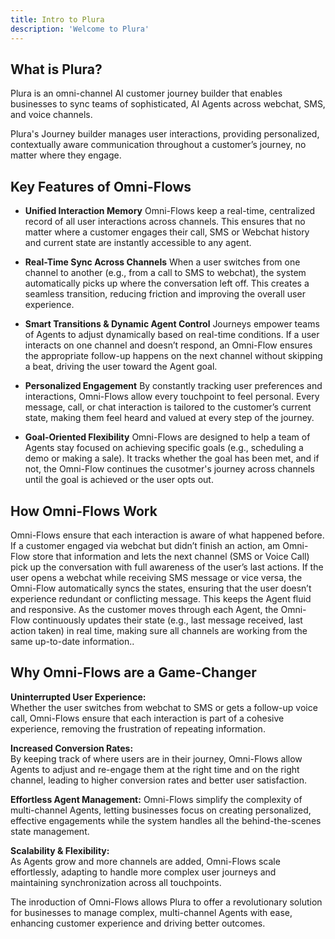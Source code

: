 ```yaml
---
title: Intro to Plura
description: 'Welcome to Plura'
---
```


## **What is Plura?**

Plura is an omni-channel AI customer journey builder that enables businesses to sync teams of sophisticated, AI Agents across webchat, SMS, and voice channels.

Plura's Journey builder manages user interactions, providing personalized, contextually aware communication throughout a customer’s journey, no matter where they engage.

## **Key Features of Omni-Flows**

* **Unified Interaction Memory**
  Omni-Flows keep a real-time, centralized record of all user interactions across channels. This ensures that no matter where a customer engages their call, SMS or Webchat history and current state are instantly accessible to any agent.


* **Real-Time Sync Across Channels**
  When a user switches from one channel to another (e.g., from a call to SMS to webchat), the system automatically picks up where the conversation left off. This creates a seamless transition, reducing friction and improving the overall user experience.


* **Smart Transitions & Dynamic Agent Control**
  Journeys empower teams of Agents to adjust dynamically based on real-time conditions. If a user interacts on one channel and doesn’t respond, an Omni-Flow ensures the appropriate follow-up happens on the next channel without skipping a beat, driving the user toward the Agent goal.


* **Personalized Engagement**
  By constantly tracking user preferences and interactions, Omni-Flows allow every touchpoint to feel personal. Every message, call, or chat interaction is tailored to the customer’s current state, making them feel heard and valued at every step of the journey.


* **Goal-Oriented Flexibility**
  Omni-Flows are designed to help a team of Agents stay focused on achieving specific goals (e.g., scheduling a demo or making a sale). It tracks whether the goal has been met, and if not, the Omni-Flow continues the cusotmer's journey across channels until the goal is achieved or the user opts out.

## **How Omni-Flows Work**

<Steps>
  <Step title="Contexual Continuity">
    Omni-Flows ensure that each interaction is aware of what happened before. If a customer engaged via webchat but didn’t finish an action, am Omni-Flow store that information and lets the next channel (SMS or Voice Call) pick up the conversation with full awareness of the user’s last actions.
  </Step>

  <Step title="Cross-Channel Syncing">
    If the user opens a webchat while receiving SMS message or vice versa, the Omni-Flow automatically syncs the states, ensuring that the user doesn’t experience redundant or conflicting message. This keeps the Agent fluid and responsive.
  </Step>

  <Step title="Dynamic Updates">
    As the customer moves through each Agent, the Omni-Flow continuously updates their state (e.g., last message received, last action taken) in real time, making sure all channels are working from the same up-to-date information..
  </Step>
</Steps>

## **Why Omni-Flows are a Game-Changer**

**Uninterrupted User Experience:**<br />
Whether the user switches from webchat to SMS or gets a follow-up voice call, Omni-Flows ensure that each interaction is part of a cohesive experience, removing the frustration of repeating information.

**Increased Conversion Rates:**<br />
By keeping track of where users are in their journey, Omni-Flows allow Agents to adjust and re-engage them at the right time and on the right channel, leading to higher conversion rates and better user satisfaction.

**Effortless Agent Management:**
Omni-Flows simplify the complexity of multi-channel Agents, letting businesses focus on creating personalized, effective engagements while the system handles all the behind-the-scenes state management.

**Scalability & Flexibility:**<br />
As Agents grow and more channels are added, Omni-Flows scale effortlessly, adapting to handle more complex user journeys and maintaining synchronization across all touchpoints.

The inroduction of Omni-Flows allows Plura to offer a revolutionary solution for businesses to manage complex, multi-channel Agents with ease, enhancing customer experience and driving better outcomes.